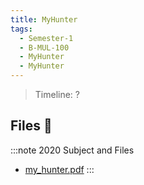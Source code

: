 ```yaml
---
title: MyHunter
tags:
  - Semester-1
  - B-MUL-100
  - MyHunter
  - MyHunter
---
```

> Timeline: ?


## Files 📂

:::note 2020 Subject and Files
- [my_hunter.pdf](https://github.com/Studio-17/Epitech-Subjects/raw/main/Semester-1/B-MUL-100/MyHunter/MyHunter/my_hunter.pdf)
:::
